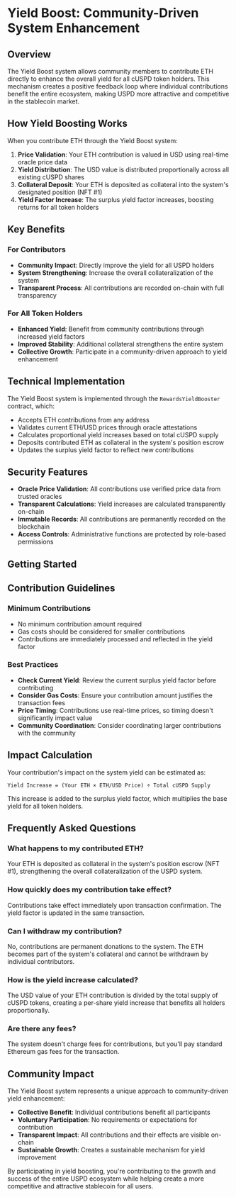 
# Yield Boost: Community-Driven System Enhancement

## Overview

The Yield Boost system allows community members to contribute ETH directly to enhance the overall yield for all cUSPD token holders. This mechanism creates a positive feedback loop where individual contributions benefit the entire ecosystem, making USPD more attractive and competitive in the stablecoin market.

## How Yield Boosting Works

When you contribute ETH through the Yield Boost system:

1. **Price Validation**: Your ETH contribution is valued in USD using real-time oracle price data
2. **Yield Distribution**: The USD value is distributed proportionally across all existing cUSPD shares
3. **Collateral Deposit**: Your ETH is deposited as collateral into the system's designated position (NFT #1)
4. **Yield Factor Increase**: The surplus yield factor increases, boosting returns for all token holders

## Key Benefits

### For Contributors
- **Community Impact**: Directly improve the yield for all USPD holders
- **System Strengthening**: Increase the overall collateralization of the system
- **Transparent Process**: All contributions are recorded on-chain with full transparency

### For All Token Holders
- **Enhanced Yield**: Benefit from community contributions through increased yield factors
- **Improved Stability**: Additional collateral strengthens the entire system
- **Collective Growth**: Participate in a community-driven approach to yield enhancement

## Technical Implementation

The Yield Boost system is implemented through the `RewardsYieldBooster` contract, which:

- Accepts ETH contributions from any address
- Validates current ETH/USD prices through oracle attestations
- Calculates proportional yield increases based on total cUSPD supply
- Deposits contributed ETH as collateral in the system's position escrow
- Updates the surplus yield factor to reflect new contributions

## Security Features

- **Oracle Price Validation**: All contributions use verified price data from trusted oracles
- **Transparent Calculations**: Yield increases are calculated transparently on-chain
- **Immutable Records**: All contributions are permanently recorded on the blockchain
- **Access Controls**: Administrative functions are protected by role-based permissions

## Getting Started

<YieldBoostManager 
    rewardsYieldBoosterAddress="0x1234567890123456789012345678901234567890"
/>

## Contribution Guidelines

### Minimum Contributions
- No minimum contribution amount required
- Gas costs should be considered for smaller contributions
- Contributions are immediately processed and reflected in the yield factor

### Best Practices
- **Check Current Yield**: Review the current surplus yield factor before contributing
- **Consider Gas Costs**: Ensure your contribution amount justifies the transaction fees
- **Price Timing**: Contributions use real-time prices, so timing doesn't significantly impact value
- **Community Coordination**: Consider coordinating larger contributions with the community

## Impact Calculation

Your contribution's impact on the system yield can be estimated as:

```
Yield Increase = (Your ETH × ETH/USD Price) ÷ Total cUSPD Supply
```

This increase is added to the surplus yield factor, which multiplies the base yield for all token holders.

## Frequently Asked Questions

### What happens to my contributed ETH?
Your ETH is deposited as collateral in the system's position escrow (NFT #1), strengthening the overall collateralization of the USPD system.

### How quickly does my contribution take effect?
Contributions take effect immediately upon transaction confirmation. The yield factor is updated in the same transaction.

### Can I withdraw my contribution?
No, contributions are permanent donations to the system. The ETH becomes part of the system's collateral and cannot be withdrawn by individual contributors.

### How is the yield increase calculated?
The USD value of your ETH contribution is divided by the total supply of cUSPD tokens, creating a per-share yield increase that benefits all holders proportionally.

### Are there any fees?
The system doesn't charge fees for contributions, but you'll pay standard Ethereum gas fees for the transaction.

## Community Impact

The Yield Boost system represents a unique approach to community-driven yield enhancement:

- **Collective Benefit**: Individual contributions benefit all participants
- **Voluntary Participation**: No requirements or expectations for contribution
- **Transparent Impact**: All contributions and their effects are visible on-chain
- **Sustainable Growth**: Creates a sustainable mechanism for yield improvement

By participating in yield boosting, you're contributing to the growth and success of the entire USPD ecosystem while helping create a more competitive and attractive stablecoin for all users.
